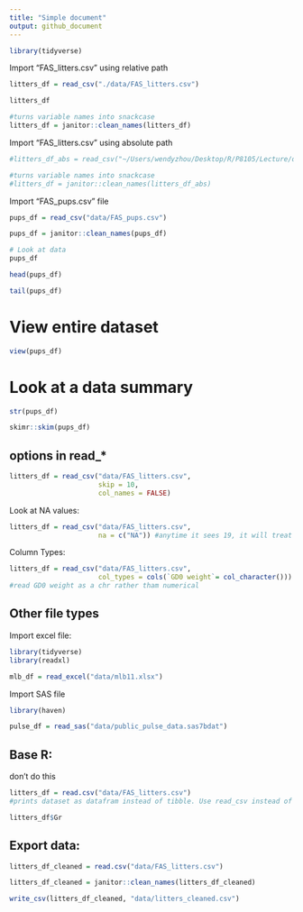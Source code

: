```yaml
---
title: "Simple document"
output: github_document
---
```


```r
library(tidyverse)
```

Import "FAS_litters.csv" using relative path
```r
litters_df = read_csv("./data/FAS_litters.csv")

litters_df

#turns variable names into snackcase
litters_df = janitor::clean_names(litters_df)
```

Import "FAS_litters.csv" using absolute path
```r
#litters_df_abs = read_csv("~/Users/wendyzhou/Desktop/R/P8105/Lecture/data_wrangling/data")

#turns variable names into snackcase
#litters_df = janitor::clean_names(litters_df_abs)
```

Import "FAS_pups.csv" file
```r
pups_df = read_csv("data/FAS_pups.csv")

pups_df = janitor::clean_names(pups_df)

# Look at data
pups_df

head(pups_df)

tail(pups_df)

```

# View entire dataset
```r
view(pups_df)
```

# Look at a data summary
```r
str(pups_df)

skimr::skim(pups_df)
```

## options in read_*
```r
litters_df = read_csv("data/FAS_litters.csv",
                      skip = 10,
                      col_names = FALSE)
```


Look at NA values:
```r
litters_df = read_csv("data/FAS_litters.csv",
                      na = c("NA")) #anytime it sees 19, it will treat it as missing value
```

Column Types:
```r
litters_df = read_csv("data/FAS_litters.csv",
                      col_types = cols(`GD0 weight`= col_character()))
#read GD0 weight as a chr rather tham numerical
```


## Other file types

Import excel file:
```r
library(tidyverse)
library(readxl)
```

```r
mlb_df = read_excel("data/mlb11.xlsx")
```

Import SAS file
```r
library(haven)
```

```r
pulse_df = read_sas("data/public_pulse_data.sas7bdat")
```


## Base R:
don't do this
```r
litters_df = read.csv("data/FAS_litters.csv")
#prints dataset as datafram instead of tibble. Use read_csv instead of read.csv

litters_df$Gr
```


## Export data:
```r
litters_df_cleaned = read.csv("data/FAS_litters.csv")

litters_df_cleaned = janitor::clean_names(litters_df_cleaned)

write_csv(litters_df_cleaned, "data/litters_cleaned.csv")
```





